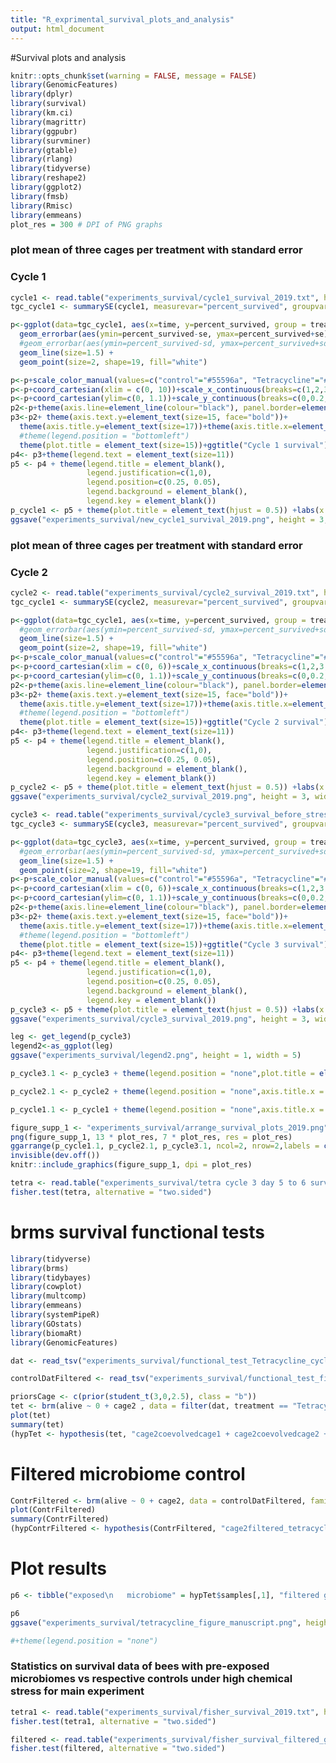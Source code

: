 ---
title: "R_exprimental_survival_plots_and_analysis"
output: html_document
---


#Survival plots and analysis

```{r setup, echo=FALSE, include=FALSE}
knitr::opts_chunk$set(warning = FALSE, message = FALSE) 
library(GenomicFeatures)
library(dplyr)
library(survival)
library(km.ci)
library(magrittr)
library(ggpubr)
library(survminer)
library(gtable)
library(rlang)
library(tidyverse)
library(reshape2)
library(ggplot2)
library(fmsb)
library(Rmisc)
library(emmeans)
plot_res = 300 # DPI of PNG graphs
```

### plot mean of three cages per treatment with standard error
### Cycle 1

```{r cycle1, fig.width=6, fig.height=3}
cycle1 <- read.table("experiments_survival/cycle1_survival_2019.txt", header = TRUE)
tgc_cycle1 <- summarySE(cycle1, measurevar="percent_survived", groupvars=c("time","treatment"))

p<-ggplot(data=tgc_cycle1, aes(x=time, y=percent_survived, group = treatment, colour = treatment)) +
  geom_errorbar(aes(ymin=percent_survived-se, ymax=percent_survived+se), width=.1)+
  #geom_errorbar(aes(ymin=percent_survived-sd, ymax=percent_survived+sd), width=.3, size=1.1)+
  geom_line(size=1.5) +
  geom_point(size=2, shape=19, fill="white")

p<-p+scale_color_manual(values=c("control"="#55596a", "Tetracycline"="#D45E79"))
p<-p+coord_cartesian(xlim = c(0, 10))+scale_x_continuous(breaks=c(1,2,3,4,5,6,7,8,9,10))
p<-p+coord_cartesian(ylim=c(0, 1.1))+scale_y_continuous(breaks=c(0,0.2,0.4,0.6,0.8,1))
p2<-p+theme(axis.line=element_line(colour="black"), panel.border=element_blank(),panel.background=element_blank())
p3<-p2+ theme(axis.text.y=element_text(size=15, face="bold"))+
  theme(axis.title.y=element_text(size=17))+theme(axis.title.x=element_text(size=17))+theme(axis.text.x=element_text(size=15, face="bold"))+
  #theme(legend.position = "bottomleft")
  theme(plot.title = element_text(size=15))+ggtitle("Cycle 1 survival")
p4<- p3+theme(legend.text = element_text(size=11))
p5 <- p4 + theme(legend.title = element_blank(),
                 legend.justification=c(1,0), 
                 legend.position=c(0.25, 0.05),  
                 legend.background = element_blank(),
                 legend.key = element_blank()) 
p_cycle1 <- p5 + theme(plot.title = element_text(hjust = 0.5)) +labs(x = "Time (days)")+labs(y = "Percent survival")
ggsave("experiments_survival/new_cycle1_survival_2019.png", height = 3, width = 6)
``` 

### plot mean of three cages per treatment with standard error
### Cycle 2

```{r cycle2, fig.width=6, fig.height=3, echo=FALSE, warning=FALSE}
cycle2 <- read.table("experiments_survival/cycle2_survival_2019.txt", header = TRUE)
tgc_cycle1 <- summarySE(cycle2, measurevar="percent_survived", groupvars=c("time","treatment"))

p<-ggplot(data=tgc_cycle1, aes(x=time, y=percent_survived, group = treatment, colour = treatment)) +geom_errorbar(aes(ymin=percent_survived-se, ymax=percent_survived+se), width=.1)+
  #geom_errorbar(aes(ymin=percent_survived-sd, ymax=percent_survived+sd), width=.3, size=1.1)+
  geom_line(size=1.5) +
  geom_point(size=2, shape=19, fill="white")
p<-p+scale_color_manual(values=c("control"="#55596a", "Tetracycline"="#D45E79"))
p<-p+coord_cartesian(xlim = c(0, 6))+scale_x_continuous(breaks=c(1,2,3,4,5,6))
p<-p+coord_cartesian(ylim=c(0, 1.1))+scale_y_continuous(breaks=c(0,0.2,0.4,0.6,0.8,1))
p2<-p+theme(axis.line=element_line(colour="black"), panel.border=element_blank(),panel.background=element_blank())
p3<-p2+ theme(axis.text.y=element_text(size=15, face="bold"))+
  theme(axis.title.y=element_text(size=17))+theme(axis.title.x=element_text(size=17))+theme(axis.text.x=element_text(size=15, face="bold"))+
  #theme(legend.position = "bottomleft")
  theme(plot.title = element_text(size=15))+ggtitle("Cycle 2 survival")
p4<- p3+theme(legend.text = element_text(size=11))
p5 <- p4 + theme(legend.title = element_blank(),
                 legend.justification=c(1,0), 
                 legend.position=c(0.25, 0.05),  
                 legend.background = element_blank(),
                 legend.key = element_blank()) 
p_cycle2 <- p5 + theme(plot.title = element_text(hjust = 0.5)) +labs(x = "Time (days)")+labs(y = "Percent survival")
ggsave("experiments_survival/cycle2_survival_2019.png", height = 3, width = 6)
```
```{r cycle3, fig.width=6, fig.height=3, echo=FALSE, warning=FALSE}
cycle3 <- read.table("experiments_survival/cycle3_survival_before_stress_2019.txt", header = TRUE)
tgc_cycle3 <- summarySE(cycle3, measurevar="percent_survived", groupvars=c("time","treatment2"))

p<-ggplot(data=tgc_cycle3, aes(x=time, y=percent_survived, group = treatment2, colour = treatment2)) +geom_errorbar(aes(ymin=percent_survived-se, ymax=percent_survived+se), width=.1)+
  #geom_errorbar(aes(ymin=percent_survived-sd, ymax=percent_survived+sd), width=.3, size=1.1)+
  geom_line(size=1.5) +
  geom_point(size=2, shape=19, fill="white")
p<-p+scale_color_manual(values=c("control"="#55596a", "Tetracycline"="#D45E79"))
p<-p+coord_cartesian(xlim = c(0, 6))+scale_x_continuous(breaks=c(1,2,3,4,5,6))
p<-p+coord_cartesian(ylim=c(0, 1.1))+scale_y_continuous(breaks=c(0,0.2,0.4,0.6,0.8,1))
p2<-p+theme(axis.line=element_line(colour="black"), panel.border=element_blank(),panel.background=element_blank())
p3<-p2+ theme(axis.text.y=element_text(size=15, face="bold"))+
  theme(axis.title.y=element_text(size=17))+theme(axis.title.x=element_text(size=17))+theme(axis.text.x=element_text(size=15, face="bold"))+
  #theme(legend.position = "bottomleft")
  theme(plot.title = element_text(size=15))+ggtitle("Cycle 3 survival")
p4<- p3+theme(legend.text = element_text(size=11))
p5 <- p4 + theme(legend.title = element_blank(),
                 legend.justification=c(1,0), 
                 legend.position=c(0.25, 0.05),  
                 legend.background = element_blank(),
                 legend.key = element_blank()) 
p_cycle3 <- p5 + theme(plot.title = element_text(hjust = 0.5)) +labs(x = "Time (days)")+labs(y = "Percent survival")
ggsave("experiments_survival/cycle3_survival_2019.png", height = 3, width = 6)
```

```{r arrange_survival_plots}

leg <- get_legend(p_cycle3)
legend2<-as_ggplot(leg)
ggsave("experiments_survival/legend2.png", height = 1, width = 5)

p_cycle3.1 <- p_cycle3 + theme(legend.position = "none",plot.title = element_blank())

p_cycle2.1 <- p_cycle2 + theme(legend.position = "none",axis.title.x = element_blank(), axis.title.y = element_blank(),plot.title = element_blank())

p_cycle1.1 <- p_cycle1 + theme(legend.position = "none",axis.title.x = element_blank(),plot.title = element_blank())

figure_supp_1 <- "experiments_survival/arrange_survival_plots_2019.png"
png(figure_supp_1, 13 * plot_res, 7 * plot_res, res = plot_res)
ggarrange(p_cycle1.1, p_cycle2.1, p_cycle3.1, ncol=2, nrow=2,labels = c("Cycle one", "Cycle two", "Cycle three"),font.label = list(size = 18, color = "dimgray"),vjust = c(1,1,1),hjust = c(-0.75,-0.5,-0.6))
invisible(dev.off())
knitr::include_graphics(figure_supp_1, dpi = plot_res)
```

```{r fisher_test}
tetra <- read.table("experiments_survival/tetra cycle 3 day 5 to 6 survival_2019.txt", header = TRUE)
fisher.test(tetra, alternative = "two.sided")

```



# brms survival functional tests

```{r setup2}
library(tidyverse)
library(brms)
library(tidybayes)
library(cowplot)
library(multcomp)
library(emmeans)
library(systemPipeR)
library(GOstats)
library(biomaRt)
library(GenomicFeatures)

dat <- read_tsv("experiments_survival/functional_test_Tetracycline_cycle3_2019.txt") %>% mutate(cage2 = paste(group, cage), group = factor(group, levels = c("control", "coevolved")))

controlDatFiltered <- read_tsv("experiments_survival/functional_test_filtered_guts_Tetracycline_2021.txt") %>% mutate(cage2 = paste(group, cage),group = factor(group, levels = c("filtered_control", "filtered_tetracycline")))
```

```{r cache=T}
priorsCage <- c(prior(student_t(3,0,2.5), class = "b"))
tet <- brm(alive ~ 0 + cage2 , data = filter(dat, treatment == "Tetracycline"), family= bernoulli(), control = list(adapt_delta = .99, max_treedepth = 10), iter = 5000, cores = 4, prior = priorsCage)
plot(tet)
summary(tet)
(hypTet <- hypothesis(tet, "cage2coevolvedcage1 + cage2coevolvedcage2 + cage2coevolvedcage3 = cage2controlcage1 +cage2controlcage2 + cage2controlcage3"))
```

# Filtered microbiome control

```{r cache=T}
ContrFiltered <- brm(alive ~ 0 + cage2, data = controlDatFiltered, family= bernoulli(), control = list(adapt_delta = .99), iter = 5000, cores = 4, prior = priorsCage)
plot(ContrFiltered)
summary(ContrFiltered)
(hypContrFiltered <- hypothesis(ContrFiltered, "cage2filtered_tetracyclinecage1 + cage2filtered_tetracyclinecage2 + cage2filtered_tetracyclinecage3 + cage2filtered_tetracyclinecage4  = cage2filtered_controlcage1 + cage2filtered_controlcage2 + cage2filtered_controlcage3 + cage2filtered_controlcage4"))
```

# Plot results

```{r}
p6 <- tibble("exposed\n   microbiome" = hypTet$samples[,1], "filtered guts" = hypContrFiltered$samples[,1]) %>% gather(key = "contrast", value = "b") %>% group_by(contrast) %>%  ggplot(aes(x = contrast, y=b)) + stat_halfeye(aes(fill=contrast),point_interval = mode_hdi, .width = c(.66, .95),alpha=0.5)+ geom_hline(yintercept = 0, color = "red") +scale_fill_manual(values=c("#D45E79","cadetblue"),guide = guide_legend(override.aes = list(shape = c(rep(15, 2)),size=7)))+ theme_minimal()+theme(axis.text.y = element_text(size=17))+theme(axis.title.x = element_blank(), axis.title.y = element_text(vjust = 0.5, size=16), plot.margin = unit(c(.5,.5,.5,.5), "cm"), axis.text.x = element_text(angle=45, hjust=1, size=18)) + coord_trans(ylim=c(-35,20)) + ylab(expression("Bayes factor survival difference"))+theme(legend.title = element_blank())+theme(legend.text = element_text(size=16,face="bold"))

p6
ggsave("experiments_survival/tetracycline_figure_manuscript.png", height = 5.5, width = 7.5)

#+theme(legend.position = "none")
```


### Statistics on survival data of bees with pre-exposed microbiomes vs respective controls under high chemical stress for main experiment

```{r survival_data}
tetra1 <- read.table("experiments_survival/fisher_survival_2019.txt", header = TRUE)
fisher.test(tetra1, alternative = "two.sided")

filtered <- read.table("experiments_survival/fisher_survival_filtered_gut_2021.txt", header = TRUE)
fisher.test(filtered, alternative = "two.sided")
```
